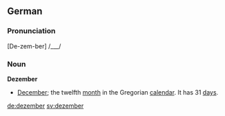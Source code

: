 ==German==

===Pronunciation===
[De-zem-ber] /___/

===Noun===
'''Dezember'''
*[[December]]; the twelfth [[month]] in the Gregorian [[calendar]]. It has 31 [[day]]s.

[[de:dezember]]
[[sv:dezember]]